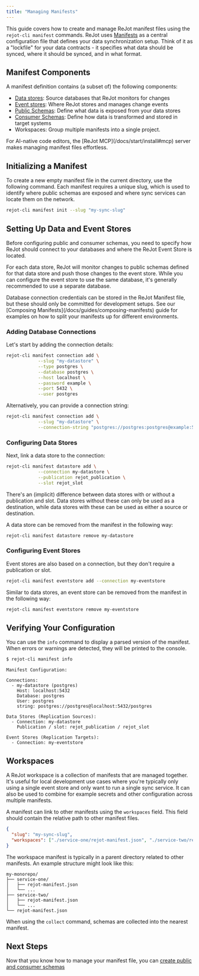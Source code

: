 ```yaml
---
title: "Managing Manifests"
---
```



This guide covers how to create and manage ReJot manifest files using the `rejot-cli manifest`
commands. ReJot uses [Manifests](/docs/spec/manifest) as a central configuration file that defines
your data synchronization setup. Think of it as a "lockfile" for your data contracts - it specifies
what data should be synced, where it should be synced, and in what format.

## Manifest Components

A manifest definition contains (a subset of) the following components:

- [Data stores](/docs/spec/data-store): Source databases that ReJot monitors for changes
- [Event stores](/docs/spec/event-store): Where ReJot stores and manages change events
- [Public Schemas](/docs/spec/public-schema): Define what data is exposed from your data stores
- [Consumer Schemas](/docs/spec/consumer-schema): Define how data is transformed and stored in
  target systems
- Workspaces: Group multiple manifests into a single project.

<Notice type="TIP">
  For AI-native code editors, the [ReJot MCP](/docs/start/install#mcp) server makes managing
  manifest files effortless.
</Notice>

## Initializing a Manifest

To create a new empty manifest file in the current directory, use the following command. Each
manifest requires a unique slug, which is used to identify where public schemas are exposed and
where sync services can locate them on the network.

```bash
rejot-cli manifest init --slug "my-sync-slug"
```

## Setting Up Data and Event Stores

Before configuring public and consumer schemas, you need to specify how ReJot should connect to your
databases and where the ReJot Event Store is located.

For each data store, ReJot will monitor changes to public schemas defined for that data store and
push those changes to the event store. While you can configure the event store to use the same
database, it's generally recommended to use a separate database.

<Notice type="WARNING">
  Database connection credentials can be stored in the ReJot Manifest file, but these should only be
  committed for development setups. See our [Composing Manifests](/docs/guides/composing-manifests)
  guide for examples on how to split your manifests up for different environments.
</Notice>

### Adding Database Connections

Let's start by adding the connection details:

```bash
rejot-cli manifest connection add \
            --slug "my-datastore" \
            --type postgres \
            --database postgres \
            --host localhost \
            --password example \
            --port 5432 \
            --user postgres
```

Alternatively, you can provide a connection string:

```bash
rejot-cli manifest connection add \
            --slug "my-datastore" \
            --connection-string "postgres://postgres:postgres@example:5432/postgres"
```

### Configuring Data Stores

Next, link a data store to the connection:

```bash
rejot-cli manifest datastore add \
            --connection my-datastore \
            --publication rejot_publication \
            --slot rejot_slot
```

There's an (implicit) difference between data stores with or without a publication and slot. Data
stores without these can only be used as a destination, while data stores with these can be used as
either a source or destination.

A data store can be removed from the manifest in the following way:

```bash
rejot-cli manifest datastore remove my-datastore
```

### Configuring Event Stores

Event stores are also based on a connection, but they don't require a publication or slot.

```bash
rejot-cli manifest eventstore add --connection my-eventstore
```

Similar to data stores, an event store can be removed from the manifest in the following way:

```bash
rejot-cli manifest eventstore remove my-eventstore
```

## Verifying Your Configuration

You can use the `info` command to display a parsed version of the manifest. When errors or warnings
are detected, they will be printed to the console.

```bash
$ rejot-cli manifest info
```

```
Manifest Configuration:

Connections:
  - my-datastore (postgres)
    Host: localhost:5432
    Database: postgres
    User: postgres
    string: postgres://postgres@localhost:5432/postgres

Data Stores (Replication Sources):
  - Connection: my-datastore
    Publication / slot: rejot_publication / rejot_slot

Event Stores (Replication Targets):
  - Connection: my-eventstore
```

## Workspaces

A ReJot workspace is a collection of manifests that are managed together. It's useful for local
development use cases where you're typically only using a single event store and only want to run a
single sync service. It can also be used to combine for example secrets and other configuration
across multiple manifests.

A manifest can link to other manifests using the `workspaces` field. This field should contain the
relative path to other manifest files.

```json
{
  "slug": "my-sync-slug",
  "workspaces": ["./service-one/rejot-manifest.json", "./service-two/rejot-manifest.json"]
}
```

The workspace manifest is typically in a parent directory related to other manifests. An example
structure might look like this:

```
my-monorepo/
├── service-one/
│   ├── rejot-manifest.json
│   └── ...
├── service-two/
│   ├── rejot-manifest.json
│   └── ...
└── rejot-manifest.json
```

When using the `collect` command, schemas are collected into the nearest manifest.

## Next Steps

Now that you know how to manage your manifest file, you can
[create public and consumer schemas](/docs/guides/defining-schemas)
